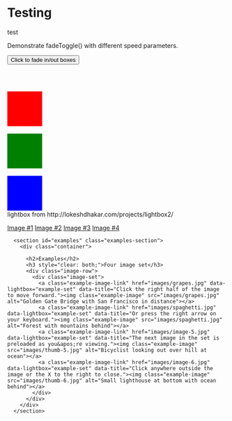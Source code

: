# Testing

test








<script src="https://ajax.googleapis.com/ajax/libs/jquery/3.3.1/jquery.min.js"></script>
<script>
$(document).ready(function(){
    $("button").click(function(){
        $("#div1").fadeToggle();
        $("#div2").fadeToggle("slow");
        $("#div3").fadeToggle(3000);
    });
});
</script>


<p>Demonstrate fadeToggle() with different speed parameters.</p>

<button>Click to fade in/out boxes</button><br><br>

<div id="div1" style="width:80px;height:80px;background-color:red;"></div>
<br>
<div id="div2" style="width:80px;height:80px;background-color:green;"></div>
<br>
<div id="div3" style="width:80px;height:80px;background-color:blue;"></div>


lightbox from http://lokeshdhakar.com/projects/lightbox2/
<link href="lightbox2-master\src\css\lightbox.css" rel="stylesheet">
<script src="lightbox2-master\src\js\lightbox.js"></script>
<a href="images/grapes.jpg" data-lightbox="image-1" data-title="My caption">Image #1</a>
<a href="images/spaghetti.jpg" data-lightbox="roadtrip">Image #2</a>
<a href="images/grapes.jpg" data-lightbox="roadtrip">Image #3</a>
<a href="images/spaghetti.jpg" data-lightbox="roadtrip">Image #4</a>


      <section id="examples" class="examples-section">
        <div class="container">

          <h2>Examples</h2>
          <h3 style="clear: both;">Four image set</h3>
          <div class="image-row">
            <div class="image-set">
              <a class="example-image-link" href="images/grapes.jpg" data-lightbox="example-set" data-title="Click the right half of the image to move forward."><img class="example-image" src="images/grapes.jpg" alt="Golden Gate Bridge with San Francisco in distance"></a>
              <a class="example-image-link" href="images/spaghetti.jpg" data-lightbox="example-set" data-title="Or press the right arrow on your keyboard."><img class="example-image" src="images/spaghetti.jpg" alt="Forest with mountains behind"></a>
              <a class="example-image-link" href="images/image-5.jpg" data-lightbox="example-set" data-title="The next image in the set is preloaded as you&apos;re viewing."><img class="example-image" src="images/thumb-5.jpg" alt="Bicyclist looking out over hill at ocean"></a>
              <a class="example-image-link" href="images/image-6.jpg" data-lightbox="example-set" data-title="Click anywhere outside the image or the X to the right to close."><img class="example-image" src="images/thumb-6.jpg" alt="Small lighthouse at bottom with ocean behind"></a>
            </div>
          </div>
        </div>
      </section>
